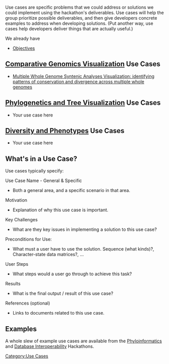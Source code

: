 Use cases are specific problems that we could address or solutions we could implement using the hackathon's deliverables. Use cases will help the group prioritize possible deliverables, and then give developers concrete examples to address when developing solutions.  (Put another way, use cases help developers deliver things that are actually useful.)

We already have
* [[Objectives]]

== [[Comparative Genomics Visualization]] Use Cases ==

* [[Multiple Whole Genome Syntenic Analyses Visualization:  identifying patterns of conservation and divergence across multiple whole genomes]]

== [[Phylogenetics and Tree Visualization]] Use Cases ==

* Your use case here

== [[Diversity and Phenotypes]] Use Cases == 

* Your use case here

== What's in a Use Case? ==

Use cases typically specify:
; Use Case Name - General & Specific
* Both a general area, and a specific scenario in that area.
; Motivation
* Explanation of why this use case is important.
; Key Challenges
* What are they key issues in implementing a solution to this use case?
; Preconditions for Use:
* What must a user have to use the solution.  Sequence (what kinds)?, Character-state data matrices?, ...
; User Steps
* What steps would a user go through to achieve this task?
; Results
* What is the final output / result of this use case?
; References (optional)
* Links to documents related to this use case.

== Examples ==

A whole slew of example use cases are available from the [http://hackathon.nescent.org/UseCases Phyloinformatics] and [https://www.nescent.org/wg_evoinfo/Database_Interop_Hackathon/Use_Cases#Use_Cases Database Interoperability] Hackathons.

[[Category:Use Cases]]